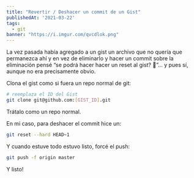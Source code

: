 ```yaml
---
title: "Revertir / Deshacer un commit de un Gist"
publishedAt: '2021-03-22'
tags:
  - git
banner: "https://i.imgur.com/qvcdlok.png"
---
```


La vez pasada había agregado a un gist un archivo que no quería que permanezca ahí y en vez de eliminarlo y hacer un commit sobre la eliminación pensé “se podrá hacer hacer un reset al gist? 🤔”… y pues sí, aunque no era precisamente obvio.

Clona el gist como si fuera un repo normal de git:

```bash
# reemplaza el ID del Gist
git clone git@github.com:[GIST_ID].git
```

Trátalo como un repo normal. 

En mi caso, para deshacer el commit hice un:

```bash
git reset --hard HEAD~1
```

Y cuando estuve todo estuvo listo, forcé el push:

```bash
git push -f origin master
```

Y listo!
